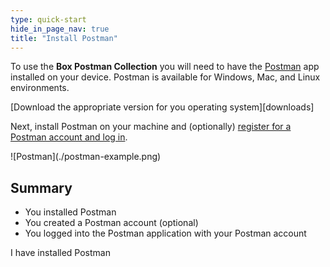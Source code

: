 ```yaml
---
type: quick-start
hide_in_page_nav: true
title: "Install Postman"
---
```

To use the **Box Postman Collection** you will need to have the
[Postman][postman] app installed on your device.
Postman is available for Windows, Mac, and Linux environments.

<Trigger option='postman.downloaded' value='win32,win64,osx,linux64'>
  [Download the appropriate version for you operating system][downloads]
</Trigger>

Next, install Postman on your machine and (optionally)
[register for a Postman account and log in][register].

<ImageFrame border center>
  ![Postman](./postman-example.png)
</ImageFrame>

## Summary

* You installed Postman
* You created a Postman account (optional)
* You logged into the Postman application with your Postman account

<Observe option='postman.downloaded' value='win32,win64,osx,linux64'>
  <Next>
    I have installed Postman
  </Next>
</Observe>

[register]: https://identity.getpostman.com/signup
[postman]: https://getpostman.com
[downloads]: https://www.postman.com/downloads/
